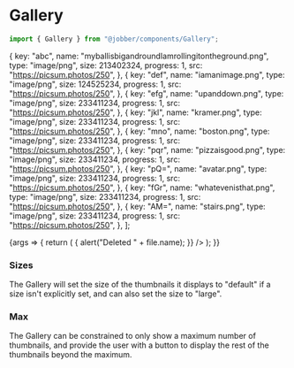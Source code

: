 
<Meta title="Components/Images and Icons/Gallery/Web" component={Gallery} />

# Gallery

```ts
import { Gallery } from "@jobber/components/Gallery";
```

  {
    key: "abc",
    name: "myballisbigandroundIamrollingitontheground.png",
    type: "image/png",
    size: 213402324,
    progress: 1,
    src: "https://picsum.photos/250",
  },
  {
    key: "def",
    name: "iamanimage.png",
    type: "image/png",
    size: 124525234,
    progress: 1,
    src: "https://picsum.photos/250",
  },
  {
    key: "efg",
    name: "upanddown.png",
    type: "image/png",
    size: 233411234,
    progress: 1,
    src: "https://picsum.photos/250",
  },
  {
    key: "jkl",
    name: "kramer.png",
    type: "image/png",
    size: 233411234,
    progress: 1,
    src: "https://picsum.photos/250",
  },
  {
    key: "mno",
    name: "boston.png",
    type: "image/png",
    size: 233411234,
    progress: 1,
    src: "https://picsum.photos/250",
  },
  {
    key: "pqr",
    name: "pizzaisgood.png",
    type: "image/png",
    size: 233411234,
    progress: 1,
    src: "https://picsum.photos/250",
  },
  {
    key: "pQ=",
    name: "avatar.png",
    type: "image/png",
    size: 233411234,
    progress: 1,
    src: "https://picsum.photos/250",
  },
  {
    key: "fGr",
    name: "whatevenisthat.png",
    type: "image/png",
    size: 233411234,
    progress: 1,
    src: "https://picsum.photos/250",
  },
  {
    key: "AM=",
    name: "stairs.png",
    type: "image/png",
    size: 233411234,
    progress: 1,
    src: "https://picsum.photos/250",
  },
];

<Canvas>
  <Story name="Web" args={{ files }}>
    {args => {
      return (
        <Gallery
          {...args}
          onDelete={file => {
            alert("Deleted " + file.name);
          }}
        />
      );
    }}
  </Story>
</Canvas>

<ArgsTable of={Gallery} story="Web" />

### Sizes

The Gallery will set the size of the thumbnails it displays to "default" if a
size isn't explicitly set, and can also set the size to "large".

<Canvas>
  <Gallery size="large" files={files} />
</Canvas>

### Max

The Gallery can be constrained to only show a maximum number of thumbnails, and
provide the user with a button to display the rest of the thumbnails beyond the
maximum.

<Canvas>
  <Gallery max={2} files={files} />
</Canvas>
